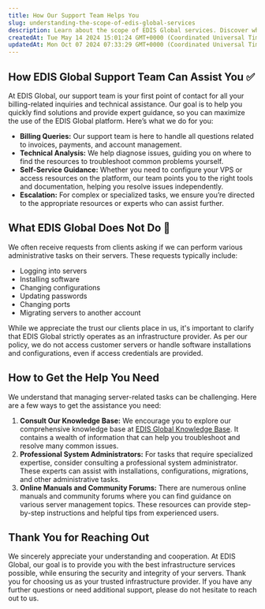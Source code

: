 ```yaml
---
title: How Our Support Team Helps You
slug: understanding-the-scope-of-edis-global-services
description: Learn about the scope of EDIS Global services. Discover what we do, what we don't, and how to get the help you need for administrative tasks.
createdAt: Tue May 14 2024 15:01:24 GMT+0000 (Coordinated Universal Time)
updatedAt: Mon Oct 07 2024 07:33:29 GMT+0000 (Coordinated Universal Time)
---
```


## **How  EDIS Global Support Team Can Assist You ✅**

At EDIS Global, our support team is your first point of contact for all your billing-related inquiries and technical assistance. Our goal is to help you quickly find solutions and provide expert guidance, so you can maximize the use of the EDIS Global platform. Here’s what we do for you:

- **Billing Queries:** Our support team is here to handle all questions related to invoices, payments, and account management.
- **Technical Analysis:** We help diagnose issues, guiding you on where to find the resources to troubleshoot common problems yourself.
- **Self-Service Guidance:** Whether you need to configure your VPS or access resources on the platform, our team points you to the right tools and documentation, helping you resolve issues independently.
- **Escalation:** For complex or specialized tasks, we ensure you’re directed to the appropriate resources or experts who can assist further.



## What EDIS Global Does Not Do 🚫

We often receive requests from clients asking if we can perform various administrative tasks on their servers. These requests typically include:

- Logging into servers
- Installing software
- Changing configurations
- Updating passwords
- Changing ports
- Migrating servers to another account

While we appreciate the trust our clients place in us, it's important to clarify that EDIS Global strictly operates as an infrastructure provider. As per our policy, we do not access customer servers or handle software installations and configurations, even if access credentials are provided.

## How to Get the Help You Need&#x20;

We understand that managing server-related tasks can be challenging. Here are a few ways to get the assistance you need:

1. **Consult Our Knowledge Base:** We encourage you to explore our comprehensive knowledge base at [EDIS Global Knowledge Base](https://docs.edisglobal.com). It contains a wealth of information that can help you troubleshoot and resolve many common issues.
2. **Professional System Administrators:** For tasks that require specialized expertise, consider consulting a professional system administrator. These experts can assist with installations, configurations, migrations, and other administrative tasks.
3. **Online Manuals and Community Forums:** There are numerous online manuals and community forums where you can find guidance on various server management topics. These resources can provide step-by-step instructions and helpful tips from experienced users.

## Thank You for Reaching Out

We sincerely appreciate your understanding and cooperation. At EDIS Global, our goal is to provide you with the best infrastructure services possible, while ensuring the security and integrity of your servers. Thank you for choosing us as your trusted infrastructure provider. If you have any further questions or need additional support, please do not hesitate to reach out to us.
